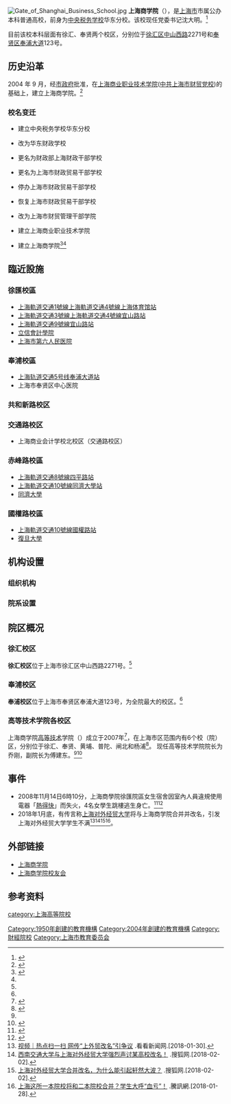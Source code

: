 {{primarysources|time=2014-04-02T21:54:02+00:00 }}<!--本條目過於依赖第一手来源-->
{{about|现在上海的一所高校|[[上海财经大学|上海财经大学]]的前身|国立上海商学院}}
{{高校
|名称    ='''上海商学院'''
|外文名  ={{lang|en|'''Shanghai Business School'''}}
|图像    =<center>
[[File:Shanghai_Business_School_2016.5.30.jpg|250px]]
|图像说明=
|校训    ='''和谐 诚信 求实 创新'''
|建校    =1950年<ref name="总体介绍"/>
|闭校    =
|复办    =
|校庆日  =
|类型    =
|校长    =
|院长    =唐海燕<ref name="唐海燕任上海商学院党委副书记院长
">{{cite web|title=唐海燕任上海商学院党委副书记院长|url=https://news.sina.com.cn/c/2019-07-31/doc-ihytcitm5990522.shtml|publisher=澎湃新闻|accessdate=2019-07-31|date=|language=zh-cn|quote=|archive-date=2019-09-23|archive-url=https://web.archive.org/web/20190923082951/https://news.sina.com.cn/c/2019-07-31/doc-ihytcitm5990522.shtml|dead-url=no}}</ref>
|书记    =沈大明<ref name="【人事】上海市5名市管干部提任前公示，沈大明拟任上海商学院党委书记
">{{cite web|title=上海市市管干部提任前公示|url=http://news.sina.com.cn/c/2018-06-25/doc-iheirxyf3628427.shtml|publisher=上观|accessdate=2018-06-25|date=|language=zh-cn|quote=|archive-date=2020-11-04|archive-url=https://web.archive.org/web/20201104072830/http://news.sina.com.cn/c/2018-06-25/doc-iheirxyf3628427.shtml|dead-url=no}}</ref>
|教师    =500多人<ref name="师资力量">{{cite web|title=师资力量-上海商学院|url=http://www.sbs.edu.cn/xygk/szll/|publisher=上海商学院|accessdate=2014-04-01|date=|language=zh-cn|quote=截止到2012年12月底，学校现有教师500多人。|archive-url=https://web.archive.org/web/20140401162011/http://www.sbs.edu.cn/xygk/szll/|archive-date=2014-04-01|dead-url=yes}}</ref>
|坐标    =
|职工    = 
|学生    = 约11000名 <ref name="总体介绍"/>
|地址    = {{普通列表|
*{{CHN}}[[上海市|上海市]]<ref name="学校地址">{{cite web|title=学校地址-上海商学院|url=http://www.sbs.edu.cn/xygk/xxdz/|publisher=上海商学院|accessdate=2014-04-01|date=|language=zh-cn|archive-url=https://web.archive.org/web/20140401223131/http://www.sbs.edu.cn/xygk/xxdz/|archive-date=2014-04-01|dead-url=yes}}</ref>
*[[徐匯區|徐匯區]]中山西路2271号（徐匯校區）
*[[奉贤区|奉贤区]]奉浦大道123号（奉浦校區）}}
|校园环境= 
|面积    = 
|建筑面积 =
|藏書數量        =100万册（件） <ref name="总体介绍">{{Cite web |url =http://www.sbs.edu.cn/xygk/ztjs/ |title =总体介绍-上海商学院 |author = |date = |publisher =上海商学院 |language =zh-cn |accessdate =2014-04-01 |quote = |archive-url =https://web.archive.org/web/20140401163354/http://www.sbs.edu.cn/xygk/ztjs/ |archive-date =2014-04-01 |dead-url =yes }}</ref>
|代表色  =
|隶属    =
|邮编    = 200235（徐汇校区）
          201400（奉浦校区）
|电话    = {{tel|86|21|64870020}}
|网站    = {{普通列表|
*{{官網|1=http://www.sbs.edu.cn/|name=上海商学院}}{{zh-cn}}
*{{官網|1=http://www.sbs.edu.cn/en/|name=Shanghai Business School}}{{en}} }}
|free_label      = 校報
|free            = 上商青年<br><small>({{lang|en|Youths of Shanghai Business School}})</small>
|标志    =
|脚注    =
}}
[[File:Gate_of_Shanghai_Business_School.jpg|thumb]]
'''上海商学院'''（{{lang-en|'''Shanghai Business School''', '''SBS'''}}），是[[上海市|上海市]]市属公办本科普通高校，前身为[[中央税务学校|中央税务学校]]华东分校。该校现任党委书记沈大明。<ref>{{cite web|title=现任领导-上海商学院|url=http://www.sbs.edu.cn/xygk/xrld/|publisher=上海商学院|accessdate=|date=|language=zh-cn|quote=|archive-url=https://web.archive.org/web/20170803131736/http://www.sbs.edu.cn/xygk/xrld/|archive-date=2017-08-03|dead-url=yes}}</ref>

目前该校本科层面有徐汇、奉贤两个校区，分别位于[[徐汇区|徐汇区]][[中山西路|中山西路]]2271号和[[奉贤区|奉贤区]][[奉浦大道|奉浦大道]]123号。

== 历史沿革 ==
2004 年 9 月，经[[上海市人民政府|市政府]]批准，在[[上海商业职业技术学院|上海商业职业技术学院]]([[中共上海市财贸党校|中共上海市财贸党校]])的基础上，建立上海商学院。<ref name="历史沿革">{{Cite web |url =http://www.sbs.edu.cn/xygk/lsyg/ |title =历史沿革-上海商学院 |author = |date = |publisher =上海商学院 |language =zh-cn |accessdate =2014-04-01 |quote = |archive-url =https://web.archive.org/web/20140401174820/http://www.sbs.edu.cn/xygk/lsyg/ |archive-date =2014-04-01 |dead-url =yes }}</ref>
=== 校名变迁 ===
* {{日期|1950|02}} 建立中央税务学校华东分校
* {{日期|1952|12}} 改为华东财政学校
* {{日期|1956|4}} 更名为财政部上海财政干部学校
* {{日期|1958|3}} 更名为上海市财政贸易干部学校
* {{日期|1969|8}} 停办上海市财政贸易干部学校
* {{日期|1978|10}} 恢复上海市财政贸易干部学校
* {{日期|1983|3}} 改为上海市财贸管理干部学院
* {{日期|1998|3}} 建立上海商业职业技术学院

* {{日期|2004|9}} 建立上海商学院<ref name="校名变迁">{{Cite web|url =http://xyh.sbs.edu.cn/site/shsxy/models/cnt/?id=151|title =上海商学院校名变迁|author =|date =2013-09-17|publisher =上海商学院校友会|language =zh-cn|accessdate =2014-04-01|quote =|archive-date =2016-03-15|archive-url =https://web.archive.org/web/20160315124704/http://xyh.sbs.edu.cn/site/shsxy/models/cnt/?id=151|dead-url =no}}</ref><ref name="历史沿革"/>

== 臨近設施 ==
=== 徐匯校區 ===
* [[上海軌道交通1號線|上海軌道交通1號線]][[上海軌道交通4號線|上海軌道交通4號線]][[上海体育馆站|上海体育馆站]]
* [[上海軌道交通3號線|上海軌道交通3號線]][[上海軌道交通4號線|上海軌道交通4號線]][[宜山路站|宜山路站]]
* [[上海軌道交通9號線|上海軌道交通9號線]][[宜山路站|宜山路站]]
* [[立信會計學院|立信會計學院]]
* [[上海市第六人民医院|上海市第六人民医院]]

=== 奉浦校區 ===
* [[上海轨道交通5号线|上海轨道交通5号线]][[奉浦大道站|奉浦大道站]]
* 上海市奉贤区中心医院

=== 共和新路校区 ===
=== 交通路校区 ===
* 上海商业会计学校北校区（交通路校区）

=== 赤峰路校區 ===
* [[上海軌道交通8號線|上海軌道交通8號線]][[四平路站|四平路站]]
* [[上海軌道交通10號線|上海軌道交通10號線]][[同濟大學站|同濟大學站]]
* [[同濟大學|同濟大學]]
=== 國權路校區 ===
* [[上海軌道交通10號線|上海軌道交通10號線]][[國權路站|國權路站]]
* [[復旦大學|復旦大學]]

== 机构设置 ==
=== 组织机构 ===
{{Navbox
|name= 组织机构-上海商学院
|title= 组织机构<ref>{{Cite web|url =http://www.sbs.edu.cn/xygk/zzjg/|title =组织机构-上海商学院|author =|date =|publisher =上海商学院|language =zh-cn|accessdate =2018-03-15|quote =|archive-url =https://web.archive.org/web/20170811071602/http://www.sbs.edu.cn/xygk/zzjg/|archive-date =2017-08-11|dead-url =yes}}</ref>
|image=
|above=
|listclass=hlist
|state  = collapsed

|group1= 党政管理部门
| list1=
  {{Navbox subgroup
   |group1= 党委办公室、校长办公室
   | list1=
*
   |group2= 纪委、监察室
   | list2=
*
   |group3= 党委组织部、党委统战部
   | list3=
*
   |group4= 党委宣传部
   | list4= 新闻中心
*
   |group5= 党委学工部、学生处（就业创业指导服务中心）
   | lis5t=
*
   |group6= 武装部、保卫处
   | list6=
*
   |group7= 机关党总支
   | list7=
*
   |group8= 工会（退管会）
   | list8=
*
   |group9= 团委
   | list9=
*
   |group10= 发展规划处
   | list10=
* “085”办公室
   |group11= 人事处（人才交流服务中心）
   | list11=
* 研究生工作办公室<sup>{{Font|color=#A9A9A9|（筹）}}</sup>
* 学科建设办公室
   |group12= 教务处
   | list12=
* 招生办公室
* 产学合作与实践教学办公室
* 教师教学发展中心（教师事务受理中心）
   |group13= 教学质量监控与评估中心
   | list13=
* 教学督导室
* 迎评促建工作办公室
* 高教研究所
   |group14= 科研处
   | list14=
* 研究生工作办公室（筹）
* 学科建设办公室
   |group15= 国际交流处、国际教育学院
   | list15=
*
   |group16= 财务处（结算服务中心）
   | list16=
*
   |group17= 审计处
   | list17=
*
   |group18= 资产与设备管理处
   | list18=
*
   |group19= 后勤保障处、基建处
   | list19=
*
   |group20= 信息化办公室
   | list20=
  }}

|group2= 教学单位
| list2=
  {{Navbox subgroup
   |group1= 教学单位
   | list1=
* 管理学院
* 财金学院
* 商务经济学院
* 酒店管理学院
* 外语学院
* 信息与计算机学院
* 艺术设计学院
* 信息与计算机学院（中兴曙光商务信息学院）
* 文法学院
* 现代流通国家级实验教学示范中心
* 马克思主义学院
  }}

|group3= 直属部门及教学辅助部门
| list3=
  {{Navbox subgroup
   |group1= 直属部门及教学辅助部门
   | list1=
* 图书馆
* 实验实训中心
* 信息与网络中心
* 继续教育学院
* 上海商业发展研究院
  }}

|below=
}}

=== 院系设置 ===
{{columns-list|2|

* [http://www.sbs.edu.cn/glxy 管理学院]
* [http://www.sbs.edu.cn/cjxy 财金学院]　
* [http://www.sbs.edu.cn/swjjxy 商务经济学院]　
* [http://www.sbs.edu.cn/lyyspxy 酒店管理学院]　
* [http://www.sbs.edu.cn/wyxy 外语学院]　
* [http://www.sbs.edu.cn/yssjxy 艺术设计学院]　
* [http://www.sbs.edu.cn/xxyjsjxy 信息与计算机学院（中兴曙光商务信息学院）]　
* [http://www.sbs.edu.cn/dfcfcmyglxy 东方财富传媒与管理学院]　
* [http://www.sbs.edu.cn/wfxy 文法学院]　
* [http://labcms.sbs.edu.cn 现代流通国家级实验教学示范中心]　
* [http://www.sbs.edu.cn/sxzzllkjyb 马克思主义学院]　
}}

== 院区概况 ==
=== 徐汇校区 ===
'''徐汇校区'''位于上海市徐汇区中山西路2271号。<ref name="学校地址" />

=== 奉浦校区 ===
'''奉浦校区'''位于上海市奉贤区奉浦大道123号，为全院最大的校区。<ref name="学校地址" />

=== 高等技术学院各校区 ===
上海商学院[[高等技术|高等技术]]学院（{{lang-en|Advanced Technology College of Shanghai Business School}}）成立于2007年<ref name="高职历史">{{Cite web |url =http://www.sbs.edu.cn/gdjsxy/yxgk/lsyg/ |title =上海商学院高等技术学院历史沿革 |author = |date = |publisher =上海商学院高等技术学院 |language =zh-cn |archiveurl =https://web.archive.org/web/20140506025235/http://www.sbs.edu.cn/gdjsxy/yxgk/lsyg/ |archivedate =2014-05-06 |accessdate =2014-04-01 |quote = |dead-url =no }}</ref>，在上海市区范围内有6个校（院）区，分别位于徐汇、奉贤、黄埔、普陀、闸北和杨浦<ref name="高职简介">{{Cite web |url =http://www.sbs.edu.cn/gdjsxy/yxgk/yxjj/ |title =上海商学院高等技术学院简介 |author = |date = |publisher =上海商学院高等技术学院 |language =zh-cn |accessdate =2014-04-01 |quote = |archive-date =2020-11-15 |archive-url =https://web.archive.org/web/20201115143447/https://www.sbs.edu.cn/gdjsxy/yxgk/yxjj/ |dead-url =no }}</ref>。
现任高等技术学院院长为乔刚，副院长为傅建东。<ref name="高职简介" /><ref name="高职领导">{{Cite web |url =http://www.sbs.edu.cn/gdjsxy/yxgk/ldjs/ |title =高等技术学院领导介绍 |author = |date = |publisher =上海商学院高等技术学院 |language =zh-cn |archiveurl =https://web.archive.org/web/20140506025406/http://www.sbs.edu.cn/gdjsxy/yxgk/ldjs/ |archivedate =2014-05-06 |accessdate =2014-04-01 |quote = |dead-url =no }}</ref>

{{Navbox
|name= Navbox
|title='''上海商学院'''高职专业设置分布
|image=
|above=
|listclass=hlist
|state  = uncollapsed

|group1= 交通路校区
| list1=
* 会计{{Font|color=#A9A9A9|（注册会计师）}}
* 税务{{Font|color=#A9A9A9|（注册税务师）}}
* 金融管理与实务
* 投资与理财
* 应用艺术设计{{Font|color=#A9A9A9|目录外专业}}
* 服装设计
* 国际商务{{Font|color=#A9A9A9|（进出口业务单证）}}
* 物流管理
* 计算机应用技术
|group2= 共和新路院区
| list2=
* 酒店管理{{Font|color=#A9A9A9|（喜达屋集团-世茂皇家艾美委托班）}}
* 酒店管理{{Font|color=#A9A9A9|（喜达屋集团-威斯汀酒店委托班）}}
* 酒店管理{{Font|color=#A9A9A9|（上海万豪集团JW酒店）}}
* 酒店管理{{Font|color=#A9A9A9|（上海静安希尔顿大酒店）}}
* 酒店管理{{Font|color=#A9A9A9|（上海威斯汀酒店）}}
* 工商企业管理{{Font|color=#A9A9A9|（宏图三胞）}}
* 会计{{Font|color=#A9A9A9|（涉外会计）}}
* 人物形象设计
|group3= 赤峰路院区<!--<br>{{lang|en|Chifeng Road Campus}}-->
| list3=
* 报关与国际货运
* 国际商务{{Font|color=#A9A9A9|（进出口业务单证）}}
* 物流管理
* 食品工艺与检测{{Font|color=#A9A9A9|目录外专业}}
|group4= 国权路校区
| list4=
* 国际商务{{Font|color=#A9A9A9|（进出口业务单证）}}
* 报关与国际货运
* 物流管理
* 商务英语
* 会计{{Font|color=#A9A9A9|（涉外会计）}}

|belowstyle = text-align: left;
|below= 
括号内为专业方向<ref name="高职专业">{{Cite web |url =http://www.sbs.edu.cn/gdjsxy/zypy/zyszgk/201110/t20111001_10004.html |title =高职专业设置分布 |author = |date =2013-04-07 |publisher =上海商学院高等技术学院 |language =zh-cn |accessdate =2014-04-01 |archiveurl =https://web.archive.org/web/20140506025026/http://www.sbs.edu.cn/gdjsxy/zypy/zyszgk/201110/t20111001_10004.html |archivedate =2014-05-06 |quote = |dead-url =no }}</ref>

}}

== 事件 ==
* 2008年11月14日6時10分，上海商學院徐匯院區女生宿舍因室內人員違規使用電器「[[熱得快|熱得快]]」而失火，4名女學生跳樓逃生身亡。<ref>{{cite news |author=吴芳兰 |url=http://news.sina.com.cn/c/2008-11-15/023116656876.shtml |title=上海商学院火灾4名遇难女生详情查明 |language=zh-cn |work=现代快报 |location=上海 |date=2008-11-15 |accessdate=2014-04-29 |archive-date=2020-11-04 |archive-url=https://web.archive.org/web/20201104041143/http://news.sina.com.cn/c/2008-11-15/023116656876.shtml |dead-url=no }}</ref><ref>{{cite news |url=http://sh.eastday.com/tf/20081114/ |title=专题：上海商学院宿舍楼火灾 |language=zh-cn |work=东方网 |location=上海 |date=2008-11-15 |accessdate=2014-04-29 |archive-date=2020-08-09 |archive-url=https://web.archive.org/web/20200809121118/http://sh.eastday.com/tf/20081114/ |dead-url=no }}</ref>
*2018年1月底，有传言称[[上海对外经贸大学|上海对外经贸大学]]将与上海商学院合并并改名，引发上海对外经贸大学学生不满<ref>[http://m.kankanews.com/n/1_8321580.html?utm_source=Baidu 视频｜热点扫一扫 网传“上外贸改名”引争议] {{Wayback|url=http://m.kankanews.com/n/1_8321580.html?utm_source=Baidu |date=20180130204710 }}.看看新闻网.[2018-01-30].</ref><ref>[http://www.sohu.com/a/220467994_479698 西南交通大学与上海对外经贸大学强烈声讨某高校改名！] {{Wayback|url=http://www.sohu.com/a/220467994_479698 |date=20200526081530 }}.搜狐网.[2018-02-02].</ref><ref>[http://www.sohu.com/a/220536844_404874 上海对外经贸大学合并改名，为什么能引起轩然大波？] {{Wayback|url=http://www.sohu.com/a/220536844_404874 |date=20200526081538 }}.搜狐网.[2018-02-02].</ref><ref>[http://new.qq.com/omn/20180128/20180128A0BSC1.html 上海这所一本院校将和二本院校合并？学生大呼“血亏”！] {{Wayback|url=http://new.qq.com/omn/20180128/20180128A0BSC1.html |date=20201106224425 }}.騰訊網.[2018-01-28].</ref>。

== 外部链接 ==
* [http://www.sbs.edu.cn 上海商学院]{{Wayback|url=http://www.sbs.edu.cn/ |date=20201127171155 }}{{zh-cn icon}}
* [http://xyh.sbs.edu.cn/site/shsxy/models/index/ 上海商学院校友会]{{Wayback|url=http://xyh.sbs.edu.cn/site/shsxy/models/index/ |date=20170709154804 }}{{zh-cn icon}}

== 参考资料 ==
{{reflist}}

{{上海高等院校}}

[[category:上海高等院校|category:上海高等院校]]
[[Category:1950年創建的教育機構|Category:1950年創建的教育機構]]
[[Category:2004年創建的教育機構|Category:2004年創建的教育機構]]
[[Category:財經院校|Category:財經院校]]
[[Category:上海市教育委员会|Category:上海市教育委员会]]